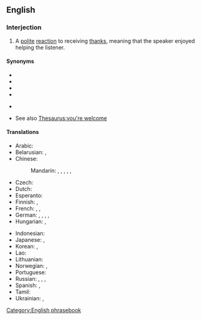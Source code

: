 ==English==

===Interjection===
{{en-interj}}

# A [[polite]] [[reaction]] to receiving [[thanks]], meaning that the speaker enjoyed helping the listener.

====Synonyms====
* {{l|en|it's my pleasure}}
* {{l|en|you're welcome}}
* {{l|en|don't mention it}}
* {{l|en|no problem}}
* {{l|en|no worries}} {{qualifier|informal}}
* See also [[Thesaurus:you're welcome]]

====Translations====
{{trans-top|a polite reaction to receiving thanks}}
* Arabic: {{t|ar|عَفْوًا}}
* Belarusian: {{t|be|няма́ за што́|sc=Cyrl}}, {{t|be|калі́ ла́ска|sc=Cyrl}}
* Chinese:
*: Mandarin: {{t+|cmn|不客氣|sc=Hani}}, {{t+|cmn|不客气|tr=bù kèqi|sc=Hani}}, {{t|cmn|不用謝|sc=Hani}}, {{t|cmn|不用谢|tr=bùyòngxiè|sc=Hani}}, {{t|cmn|不謝|sc=Hani}}, {{t|cmn|不谢|tr=bùxiè|sc=Hani}}
* Czech: {{t|cs|potěšení na mé straně}}
* Dutch: {{t+|nl|graag gedaan}}
* Esperanto: {{t|eo|nedankinde}}
* Finnish: {{t+|fi|eipä kestä}}, {{t+|fi|ole hyvä}}
* French: {{t|fr|tout le plaisir est pour moi}}, {{qualifier|formal}} {{t|fr|ce fut un plaisir}}, {{t+|fr|de rien}}
* German: {{t+|de|gern geschehen}}, {{t|de|mit Vergnügen}}, {{t|de|nichts zu danken}}, {{t+|de|keine Ursache}}, {{t+|de|bitte}}
* Hungarian: {{t+|hu|kérem}}, {{t+|hu|szívesen}}
{{trans-mid}}
* Indonesian: {{t|id|dengan senang hati}}
* Japanese: {{t+|ja|どういたしまして|tr=dō itashimashite}}, {{t+|ja|いいえ|tr=iie}} {{qualifier|informal}}
* Korean: {{t|ko|괜찮아요}}, {{t|ko|별거 아니에요}}
* Lao: {{t|lo|ບໍ່ເປັນຫຍັງ}}
* Lithuanian: {{t|lt|nėra už ką}}
* Norwegian: {{t|no|bare hyggelig}}, {{t|no|værsågod}}
* Portuguese: {{t|pt|o prazer é todo meu|c}}
* Russian: {{t+|ru|не́ за что}}, {{t+|ru|пожа́луйста}}, {{t+|ru|не сто́ит благода́рности}}, {{t+|ru|на здоро́вье}}
* Spanish: {{t+|es|de nada}}, {{qualifier|informal}} {{t|es|no hay de qué}}
* Tamil: {{t|ta|nandri|sc=Taml}}
* Ukrainian: {{t+|uk|будь ла́ска}}, {{t|uk|нема́ за що́}}
{{trans-bottom}}

[[Category:English phrasebook]]